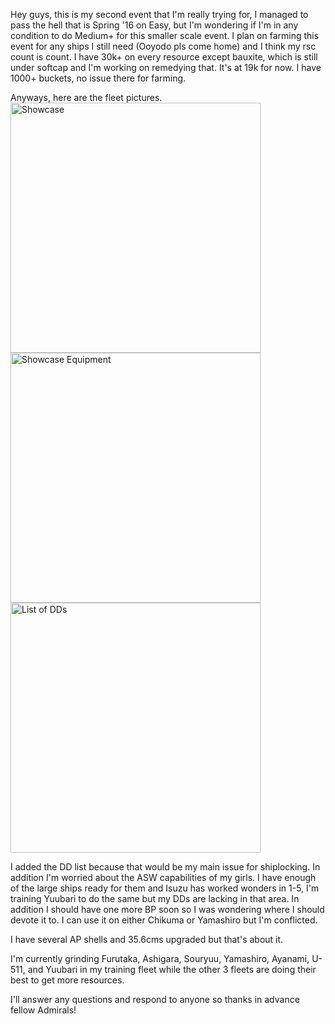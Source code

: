 <p style="font-weight:normal;">Hey guys, this is my second event that I'm really trying for, I managed to pass the hell that is Spring '16 on Easy, but I'm wondering if I'm in any condition to do Medium+ for this smaller scale event. I plan on farming this event for any ships I still need (Ooyodo pls come home) and I think my rsc count is count. I have 30k+ on every resource except bauxite, which is still under softcap and I'm working on remedying that. It's at 19k for now. I have 1000+ buckets, no issue there for farming.</p>

<p style="font-weight:normal;">Anyways, here are the fleet pictures.[[File:Showcase_Ships.png|thumb|400px|Showcase]][[File:Showcase_Gear.png|thumb|400px|Showcase Equipment]][[File:DD_List.png|thumb|400px|List of DDs]]</p>

<p style="font-weight:normal;">I added the DD list because that would be my main issue for shiplocking. In addition I'm worried about the ASW capabilities of my girls. I have enough of the large ships ready for them and Isuzu has worked wonders in 1-5, I'm training Yuubari to do the same but my DDs are lacking in that area. In addition I should have one more BP soon so I was wondering where I should devote it to. I can use it on either Chikuma or Yamashiro but I'm conflicted.</p>

<p style="font-weight:normal;">I have several AP shells and 35.6cms upgraded but that's about it.</p>

<p style="font-weight:normal;">I'm currently grinding Furutaka, Ashigara, Souryuu, Yamashiro, Ayanami, U-511, and Yuubari in my training fleet while the other 3 fleets are doing their best to get more resources.</p>

<p style="font-weight:normal;">I'll answer any questions and respond to anyone so thanks in advance fellow Admirals!</p><ac_metadata title="Fleet Check and Difficulty Selection Help"> </ac_metadata>
